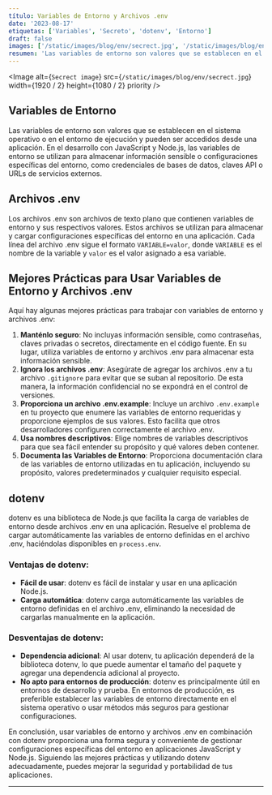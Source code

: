 ```yaml
---
título: Variables de Entorno y Archivos .env
date: '2023-08-17'
etiquetas: ['Variables', 'Secreto', 'dotenv', 'Entorno']
draft: false
images: ['/static/images/blog/env/secrect.jpg', '/static/images/blog/env/secrect.jpg']
resumen: 'Las variables de entorno son valores que se establecen en el sistema operativo o en el entorno de ejecución y pueden ser accedidos desde una aplicación...'
---
```


<Image
  alt={`Secrect image`}
  src={`/static/images/blog/env/secrect.jpg`}
  width={1920 / 2}
  height={1080 / 2}
  priority
/>

## Variables de Entorno

Las variables de entorno son valores que se establecen en el sistema operativo o en el entorno de ejecución y pueden ser accedidos desde una aplicación. En el desarrollo con JavaScript y Node.js, las variables de entorno se utilizan para almacenar información sensible o configuraciones específicas del entorno, como credenciales de bases de datos, claves API o URLs de servicios externos.

## Archivos .env

Los archivos .env son archivos de texto plano que contienen variables de entorno y sus respectivos valores. Estos archivos se utilizan para almacenar y cargar configuraciones específicas del entorno en una aplicación. Cada línea del archivo .env sigue el formato `VARIABLE=valor`, donde `VARIABLE` es el nombre de la variable y `valor` es el valor asignado a esa variable.

## Mejores Prácticas para Usar Variables de Entorno y Archivos .env

Aquí hay algunas mejores prácticas para trabajar con variables de entorno y archivos .env:

1. **Manténlo seguro**: No incluyas información sensible, como contraseñas, claves privadas o secretos, directamente en el código fuente. En su lugar, utiliza variables de entorno y archivos .env para almacenar esta información sensible.
2. **Ignora los archivos .env**: Asegúrate de agregar los archivos .env a tu archivo `.gitignore` para evitar que se suban al repositorio. De esta manera, la información confidencial no se expondrá en el control de versiones.
3. **Proporciona un archivo .env.example**: Incluye un archivo `.env.example` en tu proyecto que enumere las variables de entorno requeridas y proporcione ejemplos de sus valores. Esto facilita que otros desarrolladores configuren correctamente el archivo .env.
4. **Usa nombres descriptivos**: Elige nombres de variables descriptivos para que sea fácil entender su propósito y qué valores deben contener.
5. **Documenta las Variables de Entorno**: Proporciona documentación clara de las variables de entorno utilizadas en tu aplicación, incluyendo su propósito, valores predeterminados y cualquier requisito especial.

## dotenv

dotenv es una biblioteca de Node.js que facilita la carga de variables de entorno desde archivos .env en una aplicación. Resuelve el problema de cargar automáticamente las variables de entorno definidas en el archivo .env, haciéndolas disponibles en `process.env`.

### Ventajas de dotenv:

- **Fácil de usar**: dotenv es fácil de instalar y usar en una aplicación Node.js.
- **Carga automática**: dotenv carga automáticamente las variables de entorno definidas en el archivo .env, eliminando la necesidad de cargarlas manualmente en la aplicación.

### Desventajas de dotenv:

- **Dependencia adicional**: Al usar dotenv, tu aplicación dependerá de la biblioteca dotenv, lo que puede aumentar el tamaño del paquete y agregar una dependencia adicional al proyecto.
- **No apto para entornos de producción**: dotenv es principalmente útil en entornos de desarrollo y prueba. En entornos de producción, es preferible establecer las variables de entorno directamente en el sistema operativo o usar métodos más seguros para gestionar configuraciones.

En conclusión, usar variables de entorno y archivos .env en combinación con dotenv proporciona una forma segura y conveniente de gestionar configuraciones específicas del entorno en aplicaciones JavaScript y Node.js. Siguiendo las mejores prácticas y utilizando dotenv adecuadamente, puedes mejorar la seguridad y portabilidad de tus aplicaciones.

---
